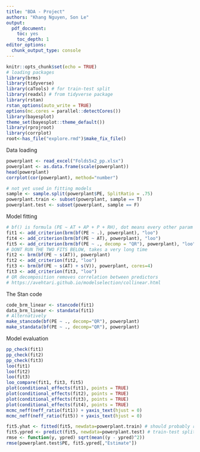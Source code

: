 ```yaml
---
title: "BDA - Project"
authors: "Khang Nguyen, Son Le"
output:
  pdf_document:
    toc: yes
    toc_depth: 1
editor_options: 
  chunk_output_type: console
---
```



```r
knitr::opts_chunk$set(echo = TRUE)
# loading packages
library(brms)
library(tidyverse)
library(caTools) # for train-test split
library(readxl) # from tidyverse package
library(rstan)
rstan_options(auto_write = TRUE)
options(mc.cores = parallel::detectCores())
library(bayesplot)
theme_set(bayesplot::theme_default())
library(rprojroot)
library(corrplot)
root<-has_file("explore.rmd")$make_fix_file()
```

Data loading

```r
powerplant <- read_excel("Folds5x2_pp.xlsx")
powerplant <- as.data.frame(scale(powerplant))
head(powerplant)
corrplot(cor(powerplant), method="number")
```

```r
# not yet used in fitting models
sample <- sample.split(powerplant$PE, SplitRatio = .75)
powerplant.train <- subset(powerplant, sample == T)
powerplant.test <- subset(powerplant, sample == F)
```

Model fitting

```r
# bf() is formula (PE ~ AT + AP + P + RH), dot means every other param
fit1 <- add_criterion(brm(bf(PE ~ .), powerplant), "loo")
fit4 <- add_criterion(brm(bf(PE ~ AT), powerplant), "loo")
fit5 <- add_criterion(brm(bf(PE ~ ., decomp = "QR"), powerplant), "loo")
# DONT RUN THE TWO FITS BELOW, takes a very long time
fit2 <- brm(bf(PE ~ s(AT)), powerplant)
fit2 <- add_criterion(fit2, "loo")
fit3 <- brm(bf(PE ~ s(AT) + s(V)), powerplant, cores=4)
fit3 <- add_criterion(fit3, "loo")
# QR decomposition removes correlation between predictors
# https://avehtari.github.io/modelselection/collinear.html
```

The Stan code

```r
code_brm_linear <- stancode(fit1)
data_brm_linear <- standata(fit1)
# Alternatively
make_stancode(bf(PE ~ ., decomp="QR"), powerplant)
make_standata(bf(PE ~ ., decomp="QR"), powerplant)
```

Model evaluation

```r
pp_check(fit1)
pp_check(fit2)
pp_check(fit3)
loo(fit1)
loo(fit2)
loo(fit3)
loo_compare(fit1, fit3, fit5)
plot(conditional_effects(fit1), points = TRUE)
plot(conditional_effects(fit2), points = TRUE)
plot(conditional_effects(fit3), points = TRUE)
plot(conditional_effects(fit4), points = TRUE)
mcmc_neff(neff_ratio(fit1)) + yaxis_text(hjust = 0)
mcmc_neff(neff_ratio(fit5)) + yaxis_text(hjust = 0)
```


```r
fit5.yhat <- fitted(fit5, newdata=powerplant.train) # should probably refit with train data only
fit5.ypred <- predict(fit5, newdata=powerplant.test) # train-test split?
rmse <- function(y, ypred) sqrt(mean((y - ypred)^2))
rmse(powerplant.test$PE, fit5.ypred[,"Estimate"])
```